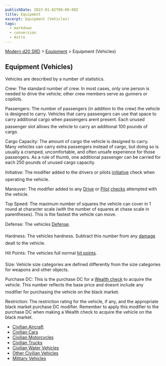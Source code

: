 ```yaml
---
publishDate: 2023-01-02T00:00:00Z
title: Equipment
excerpt: Equipment (Vehicles)
tags:
  - markdown
  - conversion
  - Astro
---
```


[Modern d20 SRD](/#modernD20) > [Equipment](modern-d20-srd-equipment-index) > Equipment (Vehicles)

## Equipment (Vehicles)

Vehicles are described by a number of statistics.

Crew: The standard number of crew. In most cases, only one person is needed to drive the vehicle; other crew members serve as gunners or copilots.

Passengers: The number of passengers (in addition to the crew) the vehicle is designed to carry. Vehicles that carry passengers can use that space to carry additional cargo when passengers arent present. Each unused passenger slot allows the vehicle to carry an additional 100 pounds of cargo.

Cargo Capacity: The amount of cargo the vehicle is designed to carry. Many vehicles can carry extra passengers instead of cargo, but doing so is usually a cramped, uncomfortable, and often unsafe experience for those passengers. As a rule of thumb, one additional passenger can be carried for each 250 pounds of unused cargo capacity.

Initiative: The modifier added to the drivers or pilots [initiative](modern-d20-srd-combat-initiative) check when operating the vehicle.

Maneuver: The modifier added to any [Drive](modern-d20-srd-skills-drive) or [Pilot](modern-d20-srd-skills-pilot) [checks](modern-d20-srd-skills-skill-basics-php#skill-check-index) attempted with the vehicle.

Top Speed: The maximum number of squares the vehicle can cover in 1 round at character scale (with the number of squares at chase scale in parentheses). This is the fastest the vehicle can move.

Defense: The vehicles [Defense](modern-d20-srd-combat-defense).

Hardness: The vehicles hardness. Subtract this number from any [damage](modern-d20-srd-combat-damage) dealt to the vehicle.

Hit Points: The vehicles full normal [hit points](modern-d20-srd-combat-hit-points).

Size: Vehicle size categories are defined differently from the size categories for weapons and other objects.

Purchase DC: This is the purchase DC for a [Wealth check](modern-d20-srd-wealth-wealth-check) to acquire the vehicle. This number reflects the base price and doesnt include any modifier for purchasing the vehicle on the black market.

Restriction: The restriction rating for the vehicle, if any, and the appropriate black market purchase DC modifier. Remember to apply this modifier to the purchase DC when making a Wealth check to acquire the vehicle on the black market.

- [Civilian Aircraft](modern-d20-srd-equipment-civilian-aircraft)
- [Civilian Cars](modern-d20-srd-equipment-civilian-cars)
- [Civilian Motorcycles](modern-d20-srd-equipment-civilian-motorcycles)
- [Civilian Trucks](modern-d20-srd-equipment-civilian-trucks)
- [Civilian Water Vehicles](modern-d20-srd-equipment-civilian-water-vehicles)
- [Other Civilian Vehicles](modern-d20-srd-equipment-other-civilian-vehicles)
- [Military Vehicles](modern-d20-srd-equipment-military-vehicles)
